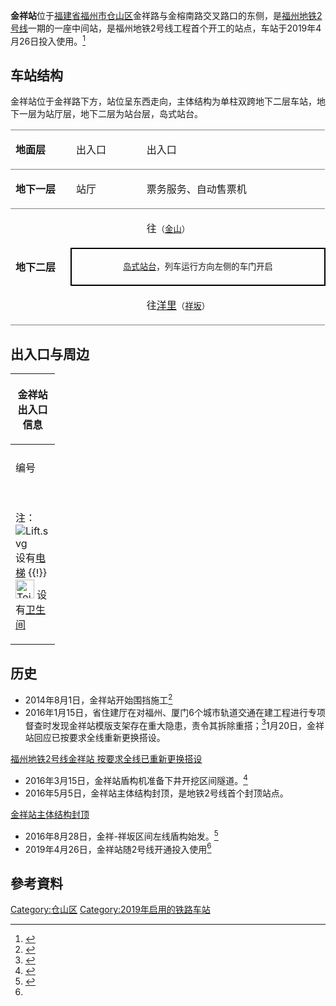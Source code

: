 {{NoteTA|G1=Railway}}
{{Infobox station
| style               = 
| livery              = {{福州地铁颜色|2|s}}
| name                = 金祥站
| eng_name            = Jinxiang Station
| symbol_top          = 
| symbol_right        = 
| image               = 201904_Jinxiang_Station.jpg
| caption             = 
| alt                 = 
| address             = [[福建省|福建省]][[福州市|福州市]][[仓山区|仓山区]]金祥路金榕路口东侧
| coordinates         = {{coord|26.0513389|N|119.2659099|E|display=inline, title|type:railwaystation}}
| operator            = <!--{{rint|fuzhou|metro}}--> [[福州地铁|福州地铁]]
| line                = {{福州地铁线路名|2|full}}
| exits               = 3
| platform            = 1个[[岛式站台|岛式站台]]
| connections         = <!-- 公交站：-->
| structure           = 地下站
| Interchange         = 
| colour              = 白色
| code                = 
| opening             = 
| opened              = {{Start date|2019|04|26|df=y}}
| closed              =  <!-- {{End date|YYYY|MM|DD|df=y}} -->
| services            = {{Adjacent stations|system=Fuzhou Metro|line1=2|left1=金山|right1=祥坂}}
| route_map           = 
| first = {{福州地铁线路名|2|short}}：<br /><div style="display:inline-block; text-align: left;">开往{{站|洋里}}：<br />开往{{站|苏洋}}：</div><div style="display:inline-block; text-align: right;">06:56<br />06:58</div>
| last = {{福州地铁线路名|2|short}}：<br /><div style="display:inline-block; text-align: left;">开往{{站|洋里}}：<br />开往{{站|苏洋}}：</div><div style="display:inline-block; text-align: right;">23:26<br />23:28</div>
}}

'''金祥站'''位于[[福建省|福建省]][[福州市|福州市]][[仓山区|仓山区]]金祥路与金榕南路交叉路口的东侧，是[[福州地铁|福州地铁]][[福州地铁2号线|2号线]]一期的一座中间站，是福州地铁2号线工程首个开工的站点，车站于2019年4月26日投入使用。<ref name=":02">{{Cite web|title=福州地铁2号线正式开通试运营-中新网|url=http://www.chinanews.com/tp/2019/04-26/8821198.shtml|work=www.chinanews.com|accessdate=2019-04-26|archive-date=2019-04-26|archive-url=https://web.archive.org/web/20190426090412/http://www.chinanews.com/tp/2019/04-26/8821198.shtml|dead-url=no}}</ref>

==车站结构==
金祥站位于金祥路下方，站位呈东西走向，主体结构为单柱双跨地下二层车站，地下一层为站厅层，地下二层为站台层，岛式站台。
{|cellspacing=0 cellpadding=3
|-
|style="border-top:solid 1px gray;border-bottom:solid 1px gray;" valign=top width=100|'''地面层'''
|style="border-top:solid 1px gray;border-bottom:solid 1px gray;" valign=top width=100|出入口
|style="border-top:solid 1px gray;border-bottom:solid 1px gray;" valign=top|
|style="border-top:solid 1px gray;border-bottom:solid 1px gray;" valign=top width=350|出入口
|-
|style="border-bottom:solid 1px gray;" valign=top|'''地下一层'''
|style="border-bottom:solid 1px gray;" valign=top|站厅
|style="border-bottom:solid 1px gray;" valign=top|
|style="border-bottom:solid 1px gray;" valign=top|票务服务、自动售票机
|-
|style="border-bottom:solid 1px gray;" rowspan=3 valign=top|'''地下二层'''
|{{福州地铁站台编号|L2|1}}
|{{arrow|L}}
|{{福州地铁线路名|2|long}} 往{{站|苏洋}}<small>（[[金山站_(福州)|金山]]）</small>
|-
| colspan="3" style="border-right:solid 2px black;border-left:solid 2px black;border-top:solid 2px black;border-bottom:solid 2px black;" |<center><small>[[岛式站台|岛式站台]]，列车运行方向左侧的车门开启</small></center>
|-
|style="border-bottom:solid 1px gray;"|{{福州地铁站台编号|L2|2}}
|style="border-bottom:solid 1px gray;"|
|style="border-bottom:solid 1px gray;"|{{福州地铁线路名|2|long}} 往[[洋里站_(福州)|洋里]]<small>（[[祥坂站|祥坂]]）</small> {{arrow|R}} 
|}

== 出入口与周边 ==
{| class="wikitable" width="56%" |
! colspan="4" |金祥站出入口信息
|-
| colspan="4" align="center" bgcolor="{{福州地铁颜色|2}}" |
|-
! style="width:40px" | 编号
! style="width:70px" | 设施
! style="width:210px" | 位置
! style="width:210px" | 接驳交通
|-
| align="center" |{{港铁出口|A}}||  ||<center>车站东北角</center>||[[File:Paris_Bus_icon.svg|18px]] 金山体育场、建新
|-
| align="center" |{{港铁出口|C}}||[[File:Lift.svg|alt=]] [[File:Toilet_Of_FZM.svg|30x30px]]||<center>车站西南角</center>||[[File:Paris_Bus_icon.svg|18px]] 金山体育场、为民路口、榕城广场
|-
| align="center" |{{港铁出口|D}}||
|<center>车站东南角</center>||[[File:Paris_Bus_icon.svg|18px]] 金山体育场、建新
|-
| colspan="4" bgcolor="#eeeeee" | 注：[[File:Lift.svg|alt=]] 设有[[电梯|电梯]] {{!}} [[File:Toilet_Of_FZM.svg|30x30px]] 设有[[卫生间|卫生间]]
|}

==历史==
* 2014年8月1日，金祥站开始围挡施工<ref name=":0">{{Cite web |url=http://news.fznews.com.cn/fuzhou/2014-8-1/201481SNzYMBS4KJ7234.shtml |title=地铁2号线4个站点先行开工　金祥站今晚围挡施工 |accessdate=2016-08-11 |archive-date=2019-02-26 |archive-url=https://web.archive.org/web/20190226233148/http://news.fznews.com.cn/fuzhou/2014-8-1/201481SNzYMBS4KJ7234.shtml |dead-url=no }}</ref>
* 2016年1月15日，省住建厅在对福州、厦门6个城市轨道交通在建工程进行专项督查时发现金祥站模版支架存在重大隐患，责令其拆除重搭；<ref>{{Cite web |url=http://dzb.hxnews.com/2016-01/15/content_344581.htm |title=榕地铁2号线金祥站 模版支架存重大隐患 |accessdate=2016-08-11 |archive-date=2019-02-26 |archive-url=https://web.archive.org/web/20190226233149/http://dzb.hxnews.com/2016-01/15/content_344581.htm |dead-url=no }}</ref>1月20日，金祥站回应已按要求全线重新更换搭设。<ref>
[http://news.66163.com/2016-01-20/1083693.shtml 福州地铁2号线金祥站 按要求全线已重新更换搭设]{{Dead link|date=2019年2月 |bot=InternetArchiveBot |fix-attempted=yes }}{{dead link|date=2018年4月 |bot=InternetArchiveBot |fix-attempted=yes }}
</ref>
* 2016年3月15日，金祥站盾构机准备下井开挖区间隧道。<ref>{{Cite web |url=http://news.fznews.com.cn/fuzhou/20160316/56e897e2e3550.shtml |title=厚庭及金祥站盾构下井 地铁2号线明年或全线洞通 |accessdate=2016-08-11 |archive-date=2016-08-15 |archive-url=https://web.archive.org/web/20160815185557/http://news.fznews.com.cn/fuzhou/20160316/56e897e2e3550.shtml |dead-url=no }}</ref>
* 2016年5月5日，金祥站主体结构封顶，是地铁2号线首个封顶站点。<ref>
[http://mag.fznews.com.cn/shtml/fzrb/20160506/73590.shtml 金祥站主体结构封顶]{{Dead link|date=2019年2月 |bot=InternetArchiveBot |fix-attempted=yes }}{{dead link|date=2018年4月 |bot=InternetArchiveBot |fix-attempted=yes }}
</ref>
* 2016年8月28日，金祥-祥坂区间左线盾构始发。<ref>{{Cite web |url=http://dzb.hxnews.com/2016-09/22/content_406162.htm |title=地铁二号线百日攻坚 阶段任务超额完成 |accessdate=2016-09-24 |archive-date=2016-09-27 |archive-url=https://web.archive.org/web/20160927043010/http://dzb.hxnews.com/2016-09/22/content_406162.htm |dead-url=no }}</ref>
*2019年4月26日，金祥站随2号线开通投入使用<ref name=":02" />

== 參考資料 ==
{{reflist}}
{{福州地铁2号线}}

[[Category:仓山区|Category:仓山区]]
[[Category:2019年启用的铁路车站|Category:2019年启用的铁路车站]]